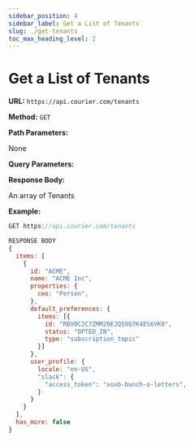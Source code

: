 ```yaml
---
sidebar_position: 4
sidebar_label: Get a List of Tenants
slug: ./get-tenants
toc_max_heading_level: 2
---
```



# Get a List of Tenants

**URL:** `https://api.courier.com/tenants`

**Method:** `GET`

**Path Parameters:**

None

**Query Parameters:**

<PaginatedRequestQueryParams />

**Response Body:**

<PaginatedResponse type="Tenant">
  An array of Tenants
  <ChildParams name="Tenant properties">
    <TenantResponse />
  </ChildParams>
</PaginatedResponse>

**Example:**

```js
GET https://api.courier.com/tenants

RESPONSE BODY
{
  items: [
    {
      id: "ACME",
      name: "ACME Inc",
      properties: {
        ceo: "Person",
      },
      default_preferences: {
        items: [{
          id: "RBV0C2C7ZMM20EJQ59Q7K4ES6VK0",
          status: "OPTED_IN",
          type: "subscription_topic"
        }]
      },
      user_profile: {
        locale: "en-US",
        "slack": {
          "access_token": "xoxb-bunch-o-letters",
        }
      }
    }
  ],
  has_more: false
}
```
